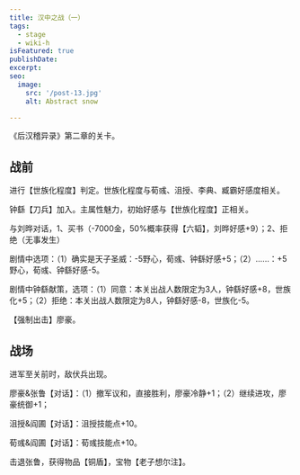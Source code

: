 ```yaml
---
title: 汉中之战（一）
tags:
  - stage
  - wiki-h
isFeatured: true
publishDate: 
excerpt: 
seo:
  image:
    src: '/post-13.jpg'
    alt: Abstract snow

---
```



《后汉稽异录》第二章的关卡。

<h2  class='section-title'>战前</h2>

进行【世族化程度】判定。世族化程度与荀彧、沮授、李典、臧霸好感度相关。

钟繇【刀兵】加入。主属性魅力，初始好感与【世族化程度】正相关。

与刘晔对话，1、买书（-7000金，50%概率获得【六韬】，刘晔好感+9）；2、拒绝（无事发生）

剧情中选项：（1）确实是天子圣威：-5野心，荀彧、钟繇好感+5；（2）……：+5野心，荀彧、钟繇好感-5。

剧情中钟繇献策，选项：（1）同意：本关出战人数限定为3人，钟繇好感+8，世族化+5；（2）拒绝：本关出战人数限定为8人，钟繇好感-8，世族化-5。 

【强制出击】廖豪。

<h2  class='section-title'>战场</h2>

进军至关前时，敌伏兵出现。

廖豪&张鲁【对话】：（1）撤军议和，直接胜利，廖豪冷静+1；（2）继续进攻，廖豪统御+1；

沮授&阎圃【对话】：沮授技能点+10。

荀彧&阎圃【对话】：荀彧技能点+10。

击退张鲁，获得物品【铜盾】，宝物【老子想尔注】。
